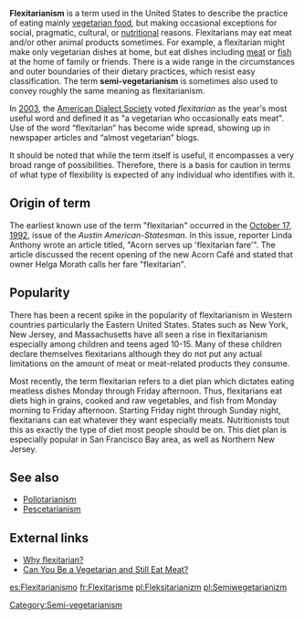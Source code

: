 {{Unreferenced|date=October 2007}}

'''Flexitarianism''' is a term used in the United States to describe the practice of eating mainly [[vegetarian food]], but making occasional exceptions for social, pragmatic, cultural, or [[nutrition]]al reasons. Flexitarians may eat meat and/or other animal products sometimes. For example, a flexitarian might make only vegetarian dishes at home, but eat dishes including [[meat]] or [[fish]] at the home of family or friends.  There is a wide range in the circumstances and outer boundaries of their dietary practices, which resist easy classification. The term '''semi-vegetarianism''' is sometimes also used to convey roughly the same meaning as flexitarianism.

In [[2003]], the [[American Dialect Society]] voted ''flexitarian'' as the year's most useful word and defined it as "a vegetarian who occasionally eats meat". Use of the word “flexitarian” has become wide spread, showing up in newspaper articles and “almost vegetarian” blogs.

It should be noted that while the term itself is useful, it encompasses a very broad range of possibilities.  Therefore, there is a basis for caution in terms of what type of flexibility is expected of any individual who identifies with it.

==Origin of term==
The earliest known use of the term "flexitarian" occurred in the [[October 17]], [[1992]], issue of the ''Austin American-Statesman''. In this issue, reporter Linda Anthony wrote an article titled, "Acorn serves up 'flexitarian fare'". The article discussed the recent opening of the new Acorn Café and stated that owner Helga Morath calls her fare "flexitarian".

== Popularity ==
There has been a recent spike in the popularity of flexitarianism in Western countries particularly the Eastern United States. States such as New York, New Jersey, and Massachusetts have all seen a rise in flexitarianism especially among children and teens aged 10-15. Many of these children declare themselves flexitarians although they do not put any actual limitations on the amount of meat or meat-related products they consume.


Most recently, the term flexitarian  refers to a diet plan which dictates eating meatless dishes Monday through Friday afternoon.  Thus, flexitarians eat diets high in grains, cooked and raw vegetables, and fish from Monday morning to Friday afternoon.  Starting Friday night through Sunday night, flexitarians can eat whatever they want especially meats.  Nutritionists tout this as exactly the type of diet most people should be on.  This diet plan is especially popular in San Francisco Bay area, as well as Northern New Jersey.

==See also==
* [[Pollotarianism]]
* [[Pescetarianism]]

==External links==
* [http://vegetarian.about.com/od/glossary/g/Flexitarian.htm Why flexitarian?]
* [http://www.medicinenet.com/script/main/art.asp?articlekey=52501 Can You Be a Vegetarian and Still Eat Meat?]

[[Category:Semi-vegetarianism]]
[[es:Flexitarianismo]]
[[fr:Flexitarisme]]
[[pl:Fleksitarianizm]]
[[pl:Semiwegetarianizm]]

{{food-stub}}